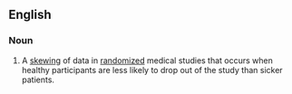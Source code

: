 ==English==

===Noun===
{{en-noun|head=[[healthy]] [[participant]] [[effect]]}}

# {{medicine|statistics}} A [[skewing]] of data in [[randomized]] medical studies that occurs when healthy participants are less likely to drop out of the study than sicker patients.